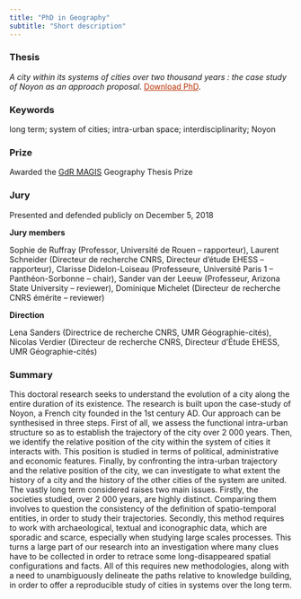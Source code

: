 ```yaml
---
title: "PhD in Geography"
subtitle: "Short description"
---
```


### Thesis
_A city within its systems of cities over two thousand years : the case study of Noyon as an approach proposal_. <a href="https://theses.hal.science/tel-02367262" style="color:#BA2E00;"> Download PhD</a>.

### Keywords
long term; system of cities; intra-urban space; interdisciplinarity; Noyon 

### Prize
Awarded the [GdR MAGIS](https://gdr-magis.cnrs.fr/) Geography Thesis Prize

### Jury
Presented and defended publicly on December 5, 2018

**Jury members**

Sophie de Ruffray (Professor, Université de Rouen – rapporteur), Laurent Schneider (Directeur de recherche CNRS, Directeur d’étude EHESS – rapporteur), Clarisse Didelon-Loiseau (Professeure, Université Paris 1 – Panthéon-Sorbonne – chair), Sander van der Leeuw (Professeur, Arizona State University – reviewer), Dominique Michelet (Directeur de recherche CNRS émérite – reviewer)

**Direction**

Lena Sanders (Directrice de recherche CNRS, UMR Géographie-cités), Nicolas Verdier (Directeur de recherche CNRS, Directeur d’Étude EHESS, UMR Géographie-cités)

### Summary
This doctoral research seeks to understand the evolution of a city along the entire duration of its existence. The research is built upon the case-study of Noyon, a French city founded in the 1st century AD. Our approach can be synthesised in three steps. First of all, we assess the functional intra-urban structure so as to establish the trajectory of the city over 2 000 years. Then, we identify the relative position of the city within the system of cities it interacts with. This position is studied in terms of political, administrative and economic features. Finally, by confronting the intra-urban trajectory and the relative position of the city, we can investigate to what extent the history of a city and the history of the other cities of the system are united. The vastly long term considered raises two main issues. Firstly, the societies studied, over 2 000 years, are highly distinct. Comparing them involves to question the consistency of the definition of spatio-temporal entities, in order to study their trajectories. Secondly, this method requires to work with archaeological, textual and iconographic data, which are sporadic and scarce, especially when studying large scales processes. This turns a large part of our research into an investigation where many clues have to be collected in order to retrace some long-disappeared spatial configurations and facts. All of this requires new methodologies, along with a need to unambiguously delineate the paths relative to knowledge building, in order to offer a reproducible study of cities in systems over the long term. 
